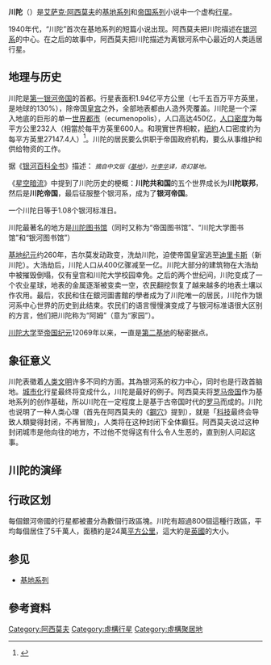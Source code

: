 '''川陀'''（{{lang-en|Trantor}}）是[[艾萨克·阿西莫夫|艾萨克·阿西莫夫]]的[[基地系列|基地系列]]和[[银河帝国三部曲|帝国系列]]小说中一个虚构[[行星|行星]]。

1940年代，“川陀”首次在基地系列的短篇小说出现。阿西莫夫把川陀描述在[[银河系|银河系]]的中心。在之后的故事中，阿西莫夫把川陀描述为离银河系中心最近的人类适居行星。

==地理与历史==
川陀是[[银河帝国|第一银河帝国]]的首都。行星表面积1.94亿平方公里（七千五百万平方英里，是地球的130%），除帝国[[皇宫|皇宫]]之外，全部地表都由人造外壳覆盖。川陀是一个深入地底的巨形的单一[[普世城|世界都市]]（ecumenopolis），人口高达450亿，[[人口密度|人口密度]]为每平方公里232人（相當於每平方英里600人。和現實世界相較，[[紐約|紐約]]人口密度約为每平方英里27147.4人）<ref name=PopEstBigCities>{{cite web | url = http://www.census.gov/popest/cities/tables/SUB-EST2007-01.xls | title = Table 1: Annual Estimates of the Population for Incorporated Places Over 100,000, Ranked by July 1, 2007 Population: April 1, 2000 to July 1, 2007 | format = [[CSV|CSV]] | work = 2005年人口估計 | publisher = [[美国人口调查局|美国人口调查局]]，人口司（Population Division） | date = 2007-06-28 | accessdate = 2007-06-28 | archive-url = https://web.archive.org/web/20080921010306/http://www.census.gov/popest/cities/tables/SUB-EST2007-01.xls | archive-date = 2008-09-21 | dead-url = yes }}</ref>。川陀的居民要么供职于帝国政府机构，要么从事维护和供给物资的工作。

据《[[银河百科全书|银河百科全书]]》描述：
{{quote|
…帝国末期几位平庸的皇帝无法有效的管理银河帝国，也是帝国衰亡的一大原因。为了供应川陀居民的口腹之需，每天都有数以万计的太空船队，负责载送来自二十个农业世界的粮食，船队规模比任何一支帝国制造的星际舰队都要庞大…由于川陀依靠其他世界的世界供应粮食，甚至所有的日常用品，这个行星变得越来越容易以包围封锁的手段征服。在帝国最后的千年，从未止歇的叛乱使每位皇帝都警觉到这个危机，保卫川陀脆弱的颈动脉变成了帝国的首要政策…
}}
{{quote|川陀，…在银河帝国十三个千年的初期，这个趋势达到了顶峰。它是帝国政府的中心，连续数百代以来未曾间断。川陀位于银河的核心区域，周围都是人口最稠密、工业最发达的世界，所以很自然地变成了人类历史上最密集、最富庶的社群。}}
<span style="font-size:smaller;">''摘自中文版《[[基地|基地]]》，[[叶李华|叶李华]]译，奇幻基地。''</span>

《[[星空暗流|星空暗流]]》中提到了川陀历史的梗概：'''川陀共和国'''的五个世界成长为'''川陀联邦'''，然后是'''川陀帝国'''，最后征服整个银河系，成为了'''银河帝国'''。

一个川陀日等于1.08个银河标准日。

川陀最著名的地方是[[川陀图书馆|川陀图书馆]]（同时又称为“帝国图书馆”、“川陀大学图书馆”和“银河图书馆”）

[[基地纪元|基地纪元]]约260年，吉尔莫发动政变，洗劫川陀，迫使帝国皇室逃至[[迪里卡斯|迪里卡斯]]（新川陀）。大浩劫后，川陀人口从400亿骤减至一亿。川陀大部分的建筑物在大浩劫中被摧毁倒塌，仅有皇宫和川陀大学校园幸免。之后的两个世纪间，川陀变成了一个农业星球，地表的金属逐渐被变卖一空，农民翻挖恢复了越来越多的地表土壤以作农用。最后，农民和住在銀河圖書館的學者成为了川陀唯一的居民，川陀作为银河系中心世界的历史到此结束。农民们的语言慢慢演变成了与银河标准语很大区别的方言，他们把川陀称为“阿姆”（意为“家园”）。

[[川陀大学|川陀大学]]至[[帝国纪元|帝国纪元]]12069年以来，一直是[[第二基地|第二基地]]的秘密据点。

==象征意义==
川陀表徵着[[人类文明|人类文明]]许多不同的方面。其為银河系的权力中心，同时也是行政首脑地。[[城市化|城市化]]行星最终将变成什么，川陀是最好的例子。阿西莫夫将[[罗马帝国|罗马帝国]]作为基地系列的创作基础，所以川陀在一定程度上是基于古帝国时代的[[罗马|罗马]]而成的。川陀也说明了一种人类心理（首先在阿西莫夫的《[[鋼穴|鋼穴]]》提到），就是「[[科技|科技]]最终会导致人類變得封闭，不再冒險」，人类将在这种封闭下全体癫狂。阿西莫夫说过这种封闭城市是他向往的地方，不过他不觉得这有什么令人生恶的，直到别人问起这事。

==川陀的演绎==

==行政区划==
每個銀河帝國的行星都被畫分為數個行政區塊。川陀有超過800個這種行政區，平均每個居住了5千萬人，面積約是24萬[[平方公里|平方公里]]，這大約是[[英国|英國]]的大小。

==参见==
*[[基地系列|基地系列]]

==參考資料==
{{reflist}}

{{DEFAULTSORT:Trantor}}
[[Category:阿西莫夫|Category:阿西莫夫]]
[[Category:虛構行星|Category:虛構行星]]
[[Category:虛構聚居地|Category:虛構聚居地]]